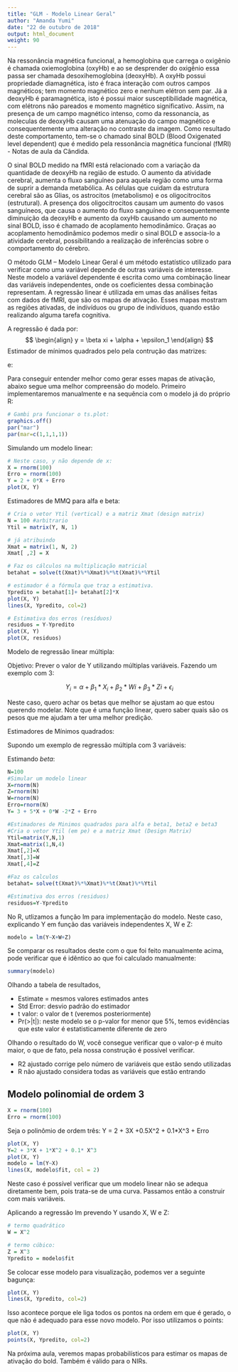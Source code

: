 ```yaml
---
title: "GLM - Modelo Linear Geral"
author: "Amanda Yumi"
date: "22 de outubro de 2018"
output: html_document
weight: 90
---
```


Na ressonância magnética funcional, a hemoglobina que carrega o oxigênio é chamada oxiemoglobina (oxyHb) e ao se desprender do oxigênio essa passa ser chamada desoxihemoglobina (deoxyHb). A oxyHb possui propriedade diamagnética, isto é fraca interação com outros campos magnéticos; tem momento magnético zero e nenhum elétron sem par.  Já a deoxyHb é paramagnética, isto é possui maior susceptibilidade magnética, com elétrons não pareados e momento magnético significativo. Assim, na presença de um campo magnético intenso, como da ressonancia, as moleculas de deoxyHb causam uma atenuação do campo magnético e consequentemente uma alteração no contraste da imagem. Como resultado deste comportamento, tem-se o chamado sinal BOLD (Blood Oxigenated level dependent) que é medido pela ressonância magnética funcional (fMRI) - Notas de aula da Cândida.

O sinal BOLD medido na fMRI está relacionado com a variação da quantidade de deoxyHb na região de estudo. O aumento da atividade cerebral, aumenta o fluxo sanguíneo para aquela região como uma forma de suprir a demanda metabólica. As células que cuidam da estrutura cerebral são as Glias, os astrocitos (metabolismo) e os oligocitrocitos (estrutural). A presença dos oligocitrocitos causam um aumento do vasos sanguíneos, que causa o aumento do fluxo sanguíneo e consequentemente diminuição da deoxyHb e aumento da oxyHb causando um aumento no sinal BOLD, isso é chamado de acoplamento hemodinâmico. Graças ao acoplamento hemodinâmico podemos medir o sinal BOLD e associa-lo a atividade cerebral, possibilitando a realização de inferências sobre o comportamento do cérebro. 


O método GLM – Modelo Linear Geral é um método estatístico utilizado para verificar como uma variável depende de outras variáveis de interesse. Neste modelo a variável dependente é escrita como uma combinação linear das variáveis independentes, onde os coeficientes dessa combinação representam. A regressão linear é utilizada em umas das análises feitas com dados de fMRI, que são os mapas de ativação. Esses mapas mostram as regiões ativadas, de indivíduos ou grupo de indivíduos, quando estão realizando alguma tarefa cognitiva.

A regressão é dada por:
$$
\begin{align}
y = \beta xi + \alpha + \epsilon_1
\end{align}
$$ 
Estimador de mínimos quadrados pelo pela contrução das matrizes:


\begin{align} Y = 
\begin{bmatrix}
\\ y_1
\\ y_2
\\ y_3
\\ ...
\\ y_n

\end{bmatrix}
\end{align}


e:

\begin{align} X = 
\begin{bmatrix}
\\ 1 && x_1
\\ 1 && x_2
\\ 1 && x_3
\\ ...
\\ 1 && x_n

\end{bmatrix}

\end{align}



Para conseguir entender melhor como gerar esses mapas de ativação, abaixo segue uma melhor compreensão do modelo. Primeiro implementaremos manualmente e na sequência com o modelo já do próprio R:

```r
# Gambi pra funcionar o ts.plot:
graphics.off()
par("mar")
par(mar=c(1,1,1,1))
```

Simulando um modelo linear:

```r
# Neste caso, y não depende de x:
X = rnorm(100)
Erro = rnorm(100)
Y = 2 + 0*X + Erro
plot(X, Y)
```

Estimadores de MMQ para alfa e beta:
```r
# Cria o vetor Ytil (vertical) e a matriz Xmat (design matrix)
N = 100 #arbitrario
Ytil = matrix(Y, N, 1)

# já atribuindo 
Xmat = matrix(1, N, 2)
Xmat[ ,2] = X

# Faz os cálculos na multiplicação matricial
betahat = solve(t(Xmat)%*%Xmat)%*%t(Xmat)%*%Ytil

# estimador é a fórmula que traz a estimativa. 
Ypredito = betahat[1]+ betahat[2]*X
plot(X, Y)
lines(X, Ypredito, col=2)

# Estimativa dos erros (resíduos)
residuos = Y-Ypredito
plot(X, Y)
plot(X, residuos)

```

Modelo de regressão linear múltipla:

Objetivo: Prever o valor de Y utilizando múltiplas variáveis.
Fazendo um exemplo com 3:

$$
Y_i = \alpha + \beta_1 * X_i + \beta_2*Wi + \beta_3*Zi + \epsilon_i
$$

Neste caso, quero achar os betas que melhor se ajustam ao que estou querendo modelar.
Note que é uma função linear, quero saber quais são os pesos que me ajudam a ter uma melhor predição.

Estimadores de Mínimos quadrados:


\begin{align} Y = 
\begin{bmatrix}
\\ y_1
\\ y_2
\\ y_3
\\ ...
\\ y_n

\end{bmatrix}
\end{align}

Supondo um exemplo de regressão múltipla com 3 variáveis:


\begin{align} X = 

\begin{bmatrix} \alpha && \beta_1 && \beta_2 && \beta_3
\\ 1 && x_1 && y_1 && z_1 
\\ 1 && x_2 && y_2 && z_2
\\ 1 && x_3 && y_3 && z_3
\\ ... && ... && ... && ...
\\ 1 && x_n && y_n && z_n

\end{bmatrix}
\end{align}


Estimando $beta$:


\begin{align} \hat{\beta} = (X´ X)^{-1} X´ Y = 
 
\begin{bmatrix}
\\ \alpha
\\ \beta_1
\\ \beta_2
\\ \beta_3
\end{bmatrix}
\end{align}


```r
N=100
#Simular um modelo linear
X=rnorm(N)
Z=rnorm(N)
W=rnorm(N)
Erro=rnorm(N)
Y= 3 + 5*X + 0*W -2*Z + Erro

#Estimadores de Minimos quadrados para alfa e beta1, beta2 e beta3
#Cria o vetor Ytil (em pe) e a matriz Xmat (Design Matrix)
Ytil=matrix(Y,N,1)
Xmat=matrix(1,N,4)
Xmat[,2]=X
Xmat[,3]=W
Xmat[,4]=Z

#Faz os calculos
betahat= solve(t(Xmat)%*%Xmat)%*%t(Xmat)%*%Ytil

#Estimativa dos erros (residuos)
residuos=Y-Ypredito

```

No R, utlizamos a função lm para implementação do modelo. Neste caso, explicando Y em função das variáveis independentes X, W e Z:

```r
modelo = lm(Y~X+W+Z)
```

Se comparar os resultados deste com o que foi feito manualmente acima, pode verificar que é idêntico ao que foi calculado manualmente:

```r
summary(modelo)
```

Olhando a tabela de resultados, 

* Estimate = mesmos valores estimados antes
* Std Error: desvio padrão do estimador
* t valor: o valor de t (veremos posteriormente)
* Pr(>|t|): neste modelo se o p-valor for menor que 5%, temos evidências que este valor é estatisticamente diferente de zero

Olhando o resultado do W, você consegue verificar que o valor-p é muito maior, o que de fato, pela nossa construção é possível verificar.


* R2 ajustado corrige pelo número de variáveis que estão sendo utilizadas
* R não ajustado considera todas as variáveis que estão entrando


## Modelo polinomial de ordem 3

```r
X = rnorm(100)
Erro = rnorm(100)
```

Seja o polinômio de ordem três:
Y = 2 + 3X +0.5X^2 + 0.1*X^3 + Erro

```r
plot(X, Y)
Y=2 + 3*X + 1*X^2 + 0.1* X^3
plot(X, Y)
modelo = lm(Y~X)
lines(X, modelo$fit, col = 2)
```

Neste caso é possível verificar que um modelo linear não se adequa diretamente bem, pois trata-se de uma curva.
Passamos então a construir com mais variáveis.

Aplicando a regressão lm prevendo Y usando X, W e Z:

```r
# termo quadrático
W = X^2

# termo cúbico:
Z = X^3
Ypredito = modelo$fit
```

Se colocar esse modelo para visualização, podemos ver a seguinte bagunça:

```r
plot(X, Y)
lines(X, Ypredito, col=2)
```

Isso acontece porque ele liga todos os pontos na ordem em que é gerado, o que não é adequado para esse novo modelo.
Por isso utilizamos o points:

```r
plot(X, Y)
points(X, Ypredito, col=2)

```

Na próxima aula, veremos mapas probabilísticos para estimar os mapas de ativação do bold.
Também é válido para o NIRs.





